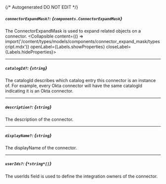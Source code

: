 {/* Autogenerated DO NOT EDIT  */}

##### `connectorExpandMask?`: *{`components.ConnectorExpandMask`}*
The ConnectorExpandMask is used to expand related objects on a connector.
<Collapsible content={() => import('/content/types/models/components/connector_expand_mask/typescript.mdx')} openLabel={Labels.showProperties} closeLabel={Labels.hideProperties}>
</Collapsible>

---
##### `catalogId?`: *{`string`}*
The catalogId describes which catalog entry this connector is an instance of. For example, every Okta connector will have the same catalogId indicating it is an Okta connector.

---
##### `description?`: *{`string`}*
The description of the connector.

---
##### `displayName?`: *{`string`}*
The displayName of the connector.

---
##### `userIds?`: *{`*string*[]`}*
The userIds field is used to define the integration owners of the connector.



